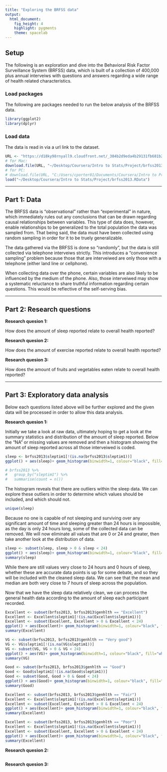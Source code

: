 ```yaml
---
title: "Exploring the BRFSS data"
output: 
  html_document: 
    fig_height: 4
    highlight: pygments
    theme: spacelab
---
```


## Setup

The following is an exploration and dive into the Behavioral Risk Factor Surveillance System (BRFSS) data, which is built of a collection of 400,000 plus annual interveiws with questions and answers regarding a wide range of health related characteristics. 

### Load packages

The following are packages needed to run the below analysis of the BRFSS data.

```r
library(ggplot2)
library(dplyr)
```

### Load data

The data is read in via a url link to the dataset. 

```r
URL <- "https://d18ky98rnyall9.cloudfront.net/_384b2d9eda4b29131fb681b243a7767d_brfss2013.RData?Expires=1487808000&Signature=G8IePZUxnzkO82tsaOF2jVaSuIHVPI9xz-SHy8TK-EK2FQjB5cqjzGFZGcHmzqN2jVPYxOMtBhoxMk3sDSBzzn3dBRYoFAwyJltmUdKltcF0hvXyArEaO~k8GhQ5~AsT1ZcFzQh7S-uEHNH6XG50YuSR~UCt~9noa0WbnSTbUNY_&Key-Pair-Id=APKAJLTNE6QMUY6HBC5A"
# for Mac: 
download.file(URL, "~/Desktop/Coursera/Intro to Stats/Project/brfss2013.RData", method = "curl")
# for PC: 
# download.file(URL, "C:/Users/cporter01/Documents/Coursera/Intro to Probability and Stats/Project/brfss.RData")
load("~/Desktop/Coursera/Intro to Stats/Project/brfss2013.RData")
```

* * *

## Part 1: Data

The BRFSS data is "observational" rather than "experimental" in nature, which immediately rules out any conclusions that can be drawn regarding causal relationships between variables. This type of data does, however, enable relationships to be generalized to the total population the data was sampled from. That being said, the data must have been collected using random sampling in order for it to be truely generalizable. 

The data gathered via the BRFSS is done so "randomly", but the data is still collected via telephone interveiws strictly. This introduces a "convenience sampling" problem because those that are interveiwed are only those with a telephone (either land line or cellphone). 

When collecting data over the phone, certain variables are also likely to be influenced by the medium of the phone. Also, those interveiwed may show a systematic reluctance to share truthful information regarding certain questions. This would be reflective of the self-serving bias. 

* * *

## Part 2: Research questions

**Research quesion 1:**

How does the amount of sleep reported relate to overall health reported?

**Research quesion 2:**

How does the amount of exercise reported relate to overall health reported?

**Research quesion 3:**

How does the amount of fruits and vegetables eaten relate to overall health reported?

* * *

## Part 3: Exploratory data analysis

Below each questions listed above will be further explored and the given data will be processed in order to allow this data analysis. 

**Research quesion 1:**

Initially we take a look at raw data, ultimately hoping to get a look at the summary statistics and distribution of the amount of sleep reported. Below the "NA" or missing values are removed and then a histogram showing the amount of sleep reported across all those interveiwed is coded. 

```r
sleep <- brfss2013$sleptim1[!(is.na(brfss2013$sleptim1))]
ggplot() + aes(sleep)+ geom_histogram(binwidth=1, colour="black", fill="white")

# brfss2013 %>% 
#   group_by("sleptim1") %>% 
#   summarise(count = n())
```

The histogram reveals that there are outliers within the sleep data. We can explore these outliers in order to determine which values should be included, and which should not.

```r
unique(sleep)
```

Because no one is capable of not sleeping and surviving over any significant amount of time and sleeping greater than 24 hours is impossible, as the day is only 24 hours long, some of the collected data can be removed. We will now eliminate all values that are 0 or 24 and greater, then take another look at the distribution of data.

```r
sleep <- subset(sleep, sleep > 0 & sleep < 24)
ggplot() + aes(sleep)+ geom_histogram(binwidth=1, colour="black", fill="white") + geom_vline(xintercept = 7.05, color = "blue", linetype = 2)
summary(sleep)
```

While there are still values very close to 24 hours and 0 hours of sleep, whether these are accurate data points is up for some debate, and so they will be included with the cleaned sleep data. We can see that the mean and median are both very close to 7 hours of sleep across the population.

Now that we have the sleep data relatively clean, we can process the general health data according to the amount of sleep each participant recorded. 

```r
Excellent <- subset(brfss2013, brfss2013$genhlth == "Excellent")
Excellent <- Excellent$sleptim1[!(is.na(Excellent$sleptim1))]
Excellent <- subset(Excellent, Excellent > 0 & Excellent < 24)
ggplot() + aes(Excellent)+ geom_histogram(binwidth=1, colour="black", fill="white") + geom_vline(xintercept = mean(Excellent), color = "blue", linetype = 2)
summary(Excellent)
```

```r
VG <- subset(brfss2013, brfss2013$genhlth == "Very good")
VG <- VG$sleptim1[!(is.na(VG$sleptim1))]
VG <- subset(VG, VG > 0 & VG < 24)
ggplot() + aes(VG)+ geom_histogram(binwidth=1, colour="black", fill="white") + geom_vline(xintercept = mean(VG), color = "blue", linetype = 2)
summary(VG)
```

```r
Good <- subset(brfss2013, brfss2013$genhlth == "Good")
Good <- Good$sleptim1[!(is.na(Good$sleptim1))]
Good <- subset(Good, Good > 0 & Good < 24)
ggplot() + aes(Good)+ geom_histogram(binwidth=1, colour="black", fill="white") + geom_vline(xintercept = mean(Good), color = "blue", linetype = 2)
summary(Good)
```

```r
Excellent <- subset(brfss2013, brfss2013$genhlth == "Fair")
Excellent <- Excellent$sleptim1[!(is.na(Excellent$sleptim1))]
Excellent <- subset(Excellent, Excellent > 0 & Excellent < 24)
ggplot() + aes(Excellent)+ geom_histogram(binwidth=1, colour="black", fill="white") + geom_vline(xintercept = mean(Excellent), color = "blue", linetype = 2)
summary(Excellent)
```

```r
Excellent <- subset(brfss2013, brfss2013$genhlth == "Poor")
Excellent <- Excellent$sleptim1[!(is.na(Excellent$sleptim1))]
Excellent <- subset(Excellent, Excellent > 0 & Excellent < 24)
ggplot() + aes(Excellent)+ geom_histogram(binwidth=1, colour="black", fill="white") + geom_vline(xintercept = mean(Excellent), color = "blue", linetype = 2)
summary(Excellent)
```


**Research quesion 2:**

```r

```



**Research quesion 3:**

```r

```

